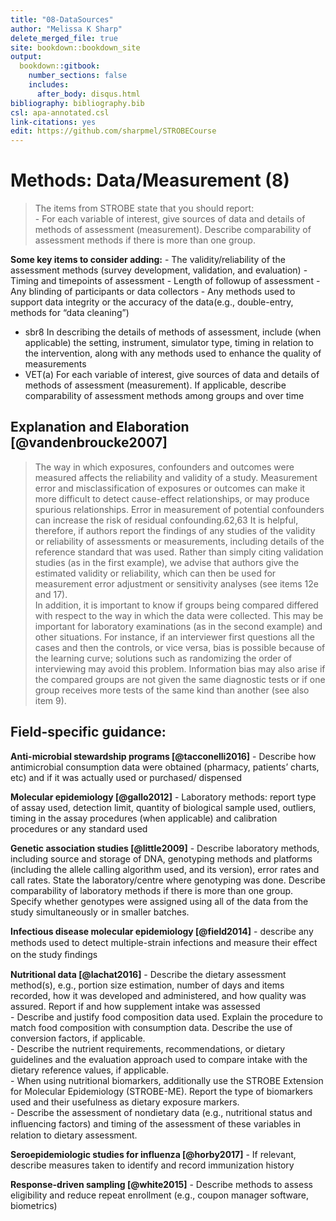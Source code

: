 ---
title: "08-DataSources"
author: "Melissa K Sharp"
delete_merged_file: true
site: bookdown::bookdown_site
output:
  bookdown::gitbook:
    number_sections: false 
    includes: 
      after_body: disqus.html
bibliography: bibliography.bib
csl: apa-annotated.csl
link-citations: yes
edit: https://github.com/sharpmel/STROBECourse
---

# Methods: Data/Measurement (8)  
> The items from STROBE state that you should report:  
-	For each variable of interest, give sources of data and details of methods of assessment (measurement). Describe comparability of assessment methods if there is more than one group.   

**Some key items to consider adding:** 
-	The validity/reliability of the assessment methods (survey development, validation, and evaluation)
- Timing and timepoints of assessment
- Length of followup of assessment
- Any blinding of participants or data collectors
- Any methods used to support data integrity or the accuracy of the data(e.g., double-entry, methods for "data cleaning")

-	sbr8 In describing the details of methods of assessment, include (when applicable) the setting, instrument, simulator type, timing in relation to the intervention, along with any methods used to enhance the quality of measurements   
-	VET(a) For each variable of interest, give sources of data and details of methods of assessment (measurement). If applicable, describe comparability of assessment methods among groups and over time  


## Explanation and Elaboration [@vandenbroucke2007]
>The way in which exposures, confounders and outcomes were measured affects the reliability and validity of a study. Measurement error and misclassification of exposures or outcomes can make it more difficult to detect cause-effect relationships, or may produce spurious relationships. Error in measurement of potential confounders can increase the risk of residual confounding.62,63 It is helpful, therefore, if authors report the findings of any studies of the validity or reliability of assessments or measurements, including details of the reference standard that was used. Rather than simply citing validation studies (as in the first example), we advise that authors give the estimated validity or reliability, which can then be used for measurement error adjustment or sensitivity analyses (see items 12e and 17).
</br>
In addition, it is important to know if groups being compared differed with respect to the way in which the data were collected. This may be important for laboratory examinations (as in the second example) and other situations. For instance, if an interviewer first questions all the cases and then the controls, or vice versa, bias is possible because of the learning curve; solutions such as randomizing the order of interviewing may avoid this problem. Information bias may also arise if the compared groups are not given the same diagnostic tests or if one group receives more tests of the same kind than another (see also item 9).</br>


<h2> Field-specific guidance:</h2>
**Anti-microbial stewardship programs [@tacconelli2016]**
-	Describe how antimicrobial consumption data were obtained (pharmacy, patients’ charts, etc) and if it was actually used or purchased/ dispensed  </br>

**Molecular epidemiology [@gallo2012]** 
-	Laboratory methods: report type of assay used, detection limit, quantity of biological sample used, outliers, timing in the assay procedures (when applicable) and calibration procedures or any standard used  </br>

**Genetic association studies [@little2009]**
-	Describe laboratory methods, including source and storage of DNA, genotyping methods and platforms (including the allele calling algorithm used, and its version), error rates and call rates.  State the laboratory/centre where genotyping was done. Describe comparability of laboratory methods if there is more than one group. Specify whether genotypes were assigned using all of the data from the study simultaneously or in smaller batches.  </br>

**Infectious disease molecular epidemiology [@field2014]** 
- describe any methods used to detect multiple-strain infections and measure their eﬀect on the study ﬁndings  </br>

**Nutritional data [@lachat2016]**
-	Describe the dietary assessment method(s), e.g., portion size estimation, number of days and items recorded, how it was developed and administered, and how quality was assured. Report if and how supplement intake was assessed  
-	 Describe and justify food composition data used. Explain the procedure to match food composition with consumption data. Describe the use of conversion factors, if applicable.  
-	Describe the nutrient requirements, recommendations, or dietary guidelines and the evaluation approach used to compare intake with the dietary reference values, if applicable.  
-	When using nutritional biomarkers, additionally use the STROBE Extension for Molecular Epidemiology (STROBE-ME). Report the type of biomarkers used and their usefulness as dietary exposure markers.  
-	Describe the assessment of nondietary data (e.g., nutritional status and inﬂuencing factors) and timing of the assessment of these variables in relation to dietary assessment.  </br>

**Seroepidemiologic studies for influenza [@horby2017]**
-	If relevant, describe measures taken to identify and record immunization history  </br>

**Response-driven sampling [@white2015]** 
-	Describe methods to assess eligibility and reduce repeat enrollment (e.g., coupon manager software, biometrics)  </br>